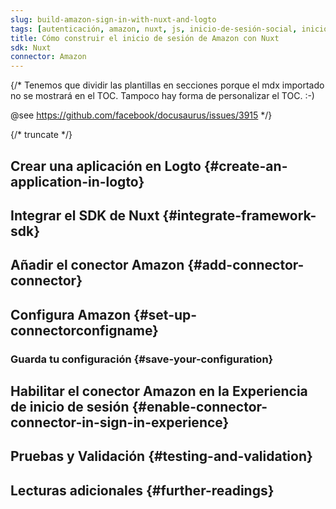 ```yaml
---
slug: build-amazon-sign-in-with-nuxt-and-logto
tags: [autenticación, amazon, nuxt, js, inicio-de-sesión-social, inicio-de-sesión, login]
title: Cómo construir el inicio de sesión de Amazon con Nuxt
sdk: Nuxt
connector: Amazon
---
```


{/*
  Tenemos que dividir las plantillas en secciones porque el mdx importado no se mostrará en el TOC.
  Tampoco hay forma de personalizar el TOC. :-)

  @see https://github.com/facebook/docusaurus/issues/3915
*/}




{/* truncate */}

<Intro connector={connector} sdk="Nuxt" link="https://nuxt.com" />

## Crear una aplicación en Logto \{#create-an-application-in-logto}

<CreateApplication type="Web tradicional" framework="Nuxt" />

## Integrar el SDK de Nuxt \{#integrate-framework-sdk}

<IntegrateSdk />

## Añadir el conector Amazon \{#add-connector-connector}

<AddSocialConnector connector={connector} framework="Nuxt" />

## Configura Amazon \{#set-up-connectorconfigname}

<ConnectorGuide />

### Guarda tu configuración \{#save-your-configuration}

<SaveYourConfiguration connector={connector} />

## Habilitar el conector Amazon en la Experiencia de inicio de sesión \{#enable-connector-connector-in-sign-in-experience}

<EnableSocialConnector connector={connector} />

## Pruebas y Validación \{#testing-and-validation}

<TestingAndValidation connector={connector} sdk="Nuxt" />

## Lecturas adicionales \{#further-readings}

<FurtherReadings />
